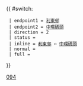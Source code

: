 {{ #switch: {{{format|}}}
  | endpoint1 = [[利東邨巴士總站|利東邨]]
  | endpoint2 = [[中環碼頭巴士總站|中環碼頭]]
  | direction = 2
  | status = {{HK Bus Status|M}}
  | inline = [[利東邨巴士總站|利東邨]] ↔ [[中環碼頭巴士總站|中環碼頭]]
  | normal =
  | full =
}}<noinclude>[[Category:新巴路線模板|094]]</noinclude>